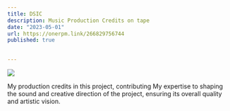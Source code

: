 ```yaml
---
title: DSIC
description: Music Production Credits on tape
date: "2023-05-01"
url: https://onerpm.link/266829756744
published: true

  
---
```



 [![](https://raw.githubusercontent.com/rhunor/3js_portfolio/main/src/assets/linkg.png)](https://onerpm.link/266829756744) 

My production credits in this project, contributing My expertise to shaping the sound and creative direction of the project, ensuring its overall quality and artistic vision.